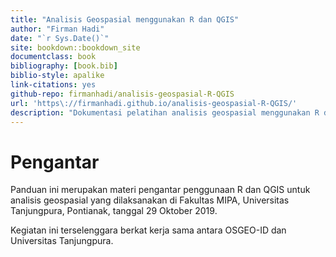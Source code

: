 ```yaml
--- 
title: "Analisis Geospasial menggunakan R dan QGIS"
author: "Firman Hadi"
date: "`r Sys.Date()`"
site: bookdown::bookdown_site
documentclass: book
bibliography: [book.bib]
biblio-style: apalike
link-citations: yes
github-repo: firmanhadi/analisis-geospasial-R-QGIS
url: 'https\://firmanhadi.github.io/analisis-geospasial-R-QGIS/'
description: "Dokumentasi pelatihan analisis geospasial menggunakan R dan QGIS"
---
```


# Pengantar {-}

Panduan ini merupakan materi pengantar penggunaan R dan QGIS untuk analisis geospasial yang dilaksanakan di Fakultas MIPA, Universitas Tanjungpura, Pontianak, tanggal 29 Oktober 2019.

Kegiatan ini terselenggara berkat kerja sama antara OSGEO-ID dan Universitas Tanjungpura.

